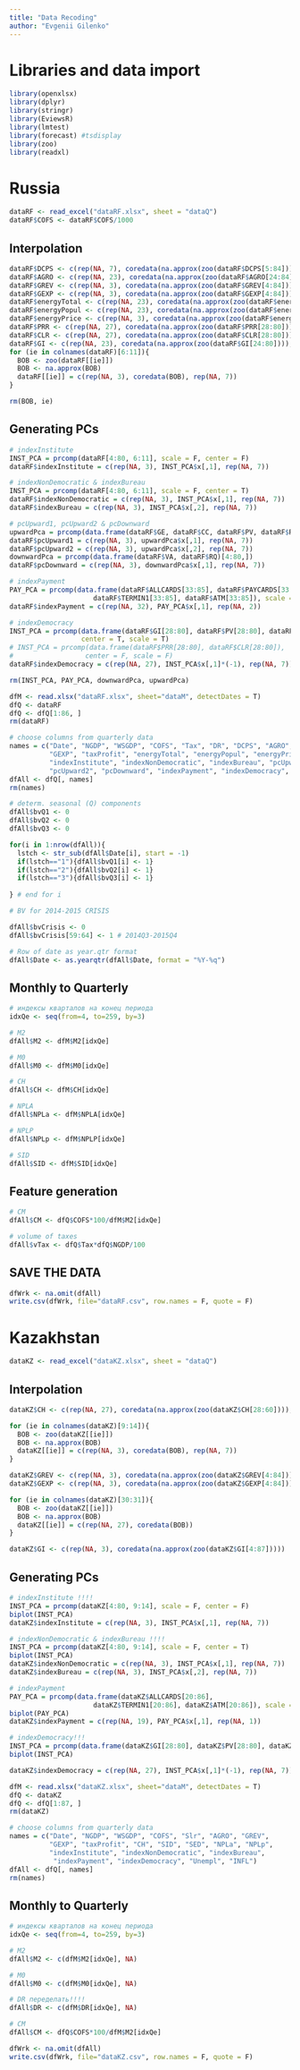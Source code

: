 ```yaml
---
title: "Data Recoding"
author: "Evgenii Gilenko"
---
```


# Libraries and data import

```r
library(openxlsx)
library(dplyr)
library(stringr)
library(EviewsR)
library(lmtest)
library(forecast) #tsdisplay
library(zoo)
library(readxl)
```

# Russia

```r
dataRF <- read_excel("dataRF.xlsx", sheet = "dataQ")
dataRF$COFS <- dataRF$COFS/1000
```

## Interpolation

```r
dataRF$DCPS <- c(rep(NA, 7), coredata(na.approx(zoo(dataRF$DCPS[5:84]))), rep(NA, 3))
dataRF$AGRO <- c(rep(NA, 23), coredata(na.approx(zoo(dataRF$AGRO[24:84]))), rep(NA, 3))
dataRF$GREV <- c(rep(NA, 3), coredata(na.approx(zoo(dataRF$GREV[4:84]))), rep(NA, 3))
dataRF$GEXP <- c(rep(NA, 3), coredata(na.approx(zoo(dataRF$GEXP[4:84]))), rep(NA, 3))
dataRF$energyTotal <- c(rep(NA, 23), coredata(na.approx(zoo(dataRF$energyTotal[24:84]))), rep(NA, 3))
dataRF$energyPopul <- c(rep(NA, 23), coredata(na.approx(zoo(dataRF$energyPopul[24:84]))), rep(NA, 3))
dataRF$energyPrice <- c(rep(NA, 3), coredata(na.approx(zoo(dataRF$energyPrice[4:84]))), rep(NA, 3))
dataRF$PRR <- c(rep(NA, 27), coredata(na.approx(zoo(dataRF$PRR[28:80]))), rep(NA, 7))
dataRF$CLR <- c(rep(NA, 27), coredata(na.approx(zoo(dataRF$CLR[28:80]))), rep(NA, 7))
dataRF$GI <- c(rep(NA, 23), coredata(na.approx(zoo(dataRF$GI[24:80]))), rep(NA, 7))
for (ie in colnames(dataRF)[6:11]){
  BOB <- zoo(dataRF[[ie]])
  BOB <- na.approx(BOB)
  dataRF[[ie]] = c(rep(NA, 3), coredata(BOB), rep(NA, 7))
}

rm(BOB, ie)
```

## Generating PCs

```r
# indexInstitute 
INST_PCA = prcomp(dataRF[4:80, 6:11], scale = F, center = F)
dataRF$indexInstitute = c(rep(NA, 3), INST_PCA$x[,1], rep(NA, 7))

# indexNonDemocratic & indexBureau
INST_PCA = prcomp(dataRF[4:80, 6:11], scale = F, center = T)
dataRF$indexNonDemocratic = c(rep(NA, 3), INST_PCA$x[,1], rep(NA, 7))
dataRF$indexBureau = c(rep(NA, 3), INST_PCA$x[,2], rep(NA, 7))

# pcUpward1, pcUpward2 & pcDownward
upwardPca = prcomp(data.frame(dataRF$GE, dataRF$CC, dataRF$PV, dataRF$RL)[4:80,])
dataRF$pcUpward1 = c(rep(NA, 3), upwardPca$x[,1], rep(NA, 7))
dataRF$pcUpward2 = c(rep(NA, 3), upwardPca$x[,2], rep(NA, 7))
downwardPca = prcomp(data.frame(dataRF$VA, dataRF$RQ)[4:80,])
dataRF$pcDownward = c(rep(NA, 3), downwardPca$x[,1], rep(NA, 7))

# indexPayment
PAY_PCA = prcomp(data.frame(dataRF$ALLCARDS[33:85], dataRF$PAYCARDS[33:85],
                     dataRF$TERMIN1[33:85], dataRF$ATM[33:85]), scale = T, center = T)
dataRF$indexPayment = c(rep(NA, 32), PAY_PCA$x[,1], rep(NA, 2))

# indexDemocracy
INST_PCA = prcomp(data.frame(dataRF$GI[28:80], dataRF$PV[28:80], dataRF$PRR[28:80],                        dataRF$CLR[28:80], dataRF$GE[28:80]),
                  center = T, scale = T)
# INST_PCA = prcomp(data.frame(dataRF$PRR[28:80], dataRF$CLR[28:80]), 
#                  center = F, scale = F)
dataRF$indexDemocracy = c(rep(NA, 27), INST_PCA$x[,1]*(-1), rep(NA, 7))

rm(INST_PCA, PAY_PCA, downwardPca, upwardPca)
```


```r
dfM <- read.xlsx("dataRF.xlsx", sheet="dataM", detectDates = T)
dfQ <- dataRF
dfQ <- dfQ[1:86, ]
rm(dataRF)
```

```r
# choose columns from quarterly data
names = c("Date", "NGDP", "WSGDP", "COFS", "Tax", "DR", "DCPS", "AGRO", "GREV", 
          "GEXP", "taxProfit", "energyTotal", "energyPopul", "energyPrice",
          "indexInstitute", "indexNonDemocratic", "indexBureau", "pcUpward1",
          "pcUpward2", "pcDownward", "indexPayment", "indexDemocracy", "UNEMPL", "INFL")
dfAll <- dfQ[, names]
rm(names)
```


```r
# determ. seasonal (Q) components
dfAll$bvQ1 <- 0
dfAll$bvQ2 <- 0
dfAll$bvQ3 <- 0

for(i in 1:nrow(dfAll)){
  lstch <- str_sub(dfAll$Date[i], start = -1)
  if(lstch=="1"){dfAll$bvQ1[i] <- 1}
  if(lstch=="2"){dfAll$bvQ2[i] <- 1}
  if(lstch=="3"){dfAll$bvQ3[i] <- 1}
  
} # end for i

# BV for 2014-2015 CRISIS

dfAll$bvCrisis <- 0
dfAll$bvCrisis[59:64] <- 1 # 2014Q3-2015Q4

# Row of date as year.qtr format
dfAll$Date <- as.yearqtr(dfAll$Date, format = "%Y-%q")
```

## Monthly to Quarterly

```r
# индексы кварталов на конец периода
idxQe <- seq(from=4, to=259, by=3)
```

```r
# M2
dfAll$M2 <- dfM$M2[idxQe]

# M0
dfAll$M0 <- dfM$M0[idxQe]

# CH
dfAll$CH <- dfM$CH[idxQe]

# NPLA
dfAll$NPLa <- dfM$NPLA[idxQe]

# NPLP
dfAll$NPLp <- dfM$NPLP[idxQe]

# SID
dfAll$SID <- dfM$SID[idxQe]
```

## Feature generation

```r
# CM
dfAll$CM <- dfQ$COFS*100/dfM$M2[idxQe]

# volume of taxes
dfAll$vTax <- dfQ$Tax*dfQ$NGDP/100
```


## SAVE THE DATA

```r
dfWrk <- na.omit(dfAll)
write.csv(dfWrk, file="dataRF.csv", row.names = F, quote = F)
```

# Kazakhstan

```r
dataKZ <- read_excel("dataKZ.xlsx", sheet = "dataQ")
```


## Interpolation
```r
dataKZ$CH <- c(rep(NA, 27), coredata(na.approx(zoo(dataKZ$CH[28:60]))), dataKZ$CH[61:85], rep(NA, 2))

for (ie in colnames(dataKZ)[9:14]){
  BOB <- zoo(dataKZ[[ie]])
  BOB <- na.approx(BOB)
  dataKZ[[ie]] = c(rep(NA, 3), coredata(BOB), rep(NA, 7))
}

dataKZ$GREV <- c(rep(NA, 3), coredata(na.approx(zoo(dataKZ$GREV[4:84])))/4, rep(NA, 3))
dataKZ$GEXP <- c(rep(NA, 3), coredata(na.approx(zoo(dataKZ$GEXP[4:84])))/4, rep(NA, 3))

for (ie in colnames(dataKZ)[30:31]){
  BOB <- zoo(dataKZ[[ie]])
  BOB <- na.approx(BOB)
  dataKZ[[ie]] = c(rep(NA, 27), coredata(BOB))
}

dataKZ$GI <- c(rep(NA, 3), coredata(na.approx(zoo(dataKZ$GI[4:87]))))
```

## Generating PCs

```r
# indexInstitute !!!!
INST_PCA = prcomp(dataKZ[4:80, 9:14], scale = F, center = F)
biplot(INST_PCA)
dataKZ$indexInstitute = c(rep(NA, 3), INST_PCA$x[,1], rep(NA, 7))

# indexNonDemocratic & indexBureau !!!!
INST_PCA = prcomp(dataKZ[4:80, 9:14], scale = F, center = T)
biplot(INST_PCA)
dataKZ$indexNonDemocratic = c(rep(NA, 3), INST_PCA$x[,1], rep(NA, 7))
dataKZ$indexBureau = c(rep(NA, 3), INST_PCA$x[,2], rep(NA, 7))

# indexPayment
PAY_PCA = prcomp(data.frame(dataKZ$ALLCARDS[20:86],
                     dataKZ$TERMIN1[20:86], dataKZ$ATM[20:86]), scale = T, center = T)
biplot(PAY_PCA)
dataKZ$indexPayment = c(rep(NA, 19), PAY_PCA$x[,1], rep(NA, 1))

# indexDemocracy!!!
INST_PCA = prcomp(data.frame(dataKZ$GI[28:80], dataKZ$PV[28:80], dataKZ$PRR[28:80], dataKZ$GE[28:80]), center = T, scale = T)
biplot(INST_PCA)

dataKZ$indexDemocracy = c(rep(NA, 27), INST_PCA$x[,1]*(-1), rep(NA, 7))
```


```r
dfM <- read.xlsx("dataKZ.xlsx", sheet="dataM", detectDates = T)
dfQ <- dataKZ
dfQ <- dfQ[1:87, ]
rm(dataKZ)
```


```r
# choose columns from quarterly data
names = c("Date", "NGDP", "WSGDP", "COFS", "Slr", "AGRO", "GREV", 
          "GEXP", "taxProfit", "CH", "SID", "SED", "NPLa", "NPLp",
          "indexInstitute", "indexNonDemocratic", "indexBureau",
           "indexPayment", "indexDemocracy", "Unempl", "INFL")
dfAll <- dfQ[, names]
rm(names)
```

## Monthly to Quarterly

```r
# индексы кварталов на конец периода
idxQe <- seq(from=4, to=259, by=3)
```

```r
# M2
dfAll$M2 <- c(dfM$M2[idxQe], NA)

# M0
dfAll$M0 <- c(dfM$M0[idxQe], NA)

# DR переделать!!!!
dfAll$DR <- c(dfM$DR[idxQe], NA)
```

```r
# CM
dfAll$CM <- dfQ$COFS*100/dfM$M2[idxQe]
```

```r
dfWrk <- na.omit(dfAll)
write.csv(dfWrk, file="dataKZ.csv", row.names = F, quote = F)
```